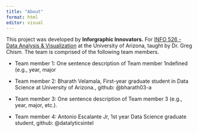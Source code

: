 ```yaml
---
title: "About"
format: html
editor: visual
---
```


This project was developed by **Inforgraphic Innovators.** For [INFO 526 - Data Analysis & Visualization](#0) at the University of Arizona, taught by Dr. Greg Chism. The team is comprised of the following team members.

-   Team member 1: One sentence description of Team member 1ndefined (e.g., year, major

-   Team member 2: Bharath Velamala, First-year graduate student in Data Science at University of Arizona., github: @bharath03-a

-   Team member 3: One sentence description of Team member 3 (e.g., year, major, etc.).

-   Team member 4: Antonio Escalante Jr, 1st year Data Science graduate student, github: @datalyticsintel
